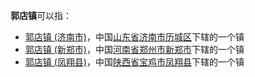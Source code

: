 '''郭店镇'''可以指：
* [[郭店镇_(济南市)|郭店镇 (济南市)]]，中国[[山东省|山东省]][[济南市|济南市]][[历城区|历城区]]下辖的一个镇
* [[郭店镇_(新郑市)|郭店镇 (新郑市)]]，中国[[河南省|河南省]][[郑州市|郑州市]][[新郑市|新郑市]]下辖的一个镇
* [[郭店镇_(凤翔县)|郭店镇 (凤翔县)]]，中国[[陕西省|陕西省]][[宝鸡市|宝鸡市]][[凤翔县|凤翔县]]下辖的一个镇

{{disambig|G郭|cat=三字中国镇名消歧义}}